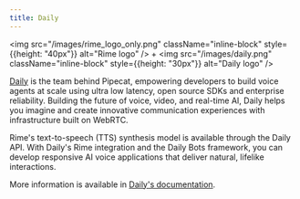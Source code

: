 ```yaml
---
title: Daily
---
```


<img src="/images/rime_logo_only.png" className="inline-block" style={{height: "40px"}} alt="Rime logo" />
<span className="mx-2">+</span>
<img src="/images/daily.png" className="inline-block" style={{height: "30px"}} alt="Daily logo" />

[Daily](https://daily.co/) is the team behind Pipecat, empowering developers to build voice agents at scale using ultra low latency, open source SDKs and enterprise reliability. Building the future of voice, video, and real-time AI, Daily helps you imagine and create innovative communication experiences with infrastructure built on WebRTC.

Rime's text-to-speech (TTS) synthesis model is available through the Daily API. With Daily's Rime integration and the Daily Bots framework, you can develop responsive AI voice applications that deliver natural, lifelike interactions.

More information is available in [Daily's documentation](https://docs.dailybots.ai/api-reference/server/services/tts/rime).